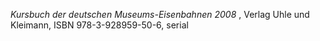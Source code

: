 ''Kursbuch der deutschen Museums-Eisenbahnen 2008'' , Verlag Uhle und Kleimann, ISBN 978-3-928959-50-6, serial <noinclude>
[[Category:引用模板|{{PAGENAME}}]]
</noinclude>